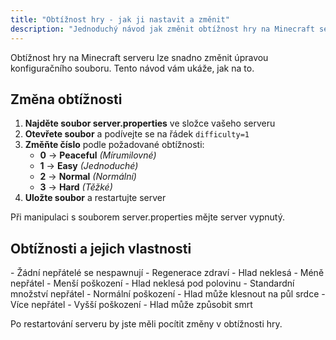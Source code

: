 ```yaml
---
title: "Obtížnost hry - jak ji nastavit a změnit"
description: "Jednoduchý návod jak změnit obtížnost hry na Minecraft serveru úpravou souboru server.properties."
---
```


Obtížnost hry na Minecraft serveru lze snadno změnit úpravou konfiguračního souboru. Tento návod vám ukáže, jak na to.

## **Změna obtížnosti**

1. **Najděte soubor server.properties** ve složce vašeho serveru
2. **Otevřete soubor** a podívejte se na řádek `difficulty=1`
3. **Změňte číslo** podle požadované obtížnosti:
   - **0** → **Peaceful** _(Mírumilovné)_
   - **1** → **Easy** _(Jednoduché)_
   - **2** → **Normal** _(Normální)_
   - **3** → **Hard** _(Těžké)_
4. **Uložte soubor** a restartujte server

<Tip>
  Při manipulaci s souborem server.properties mějte server vypnutý.
</Tip>

## **Obtížnosti a jejich vlastnosti**

<AccordionGroup>
  <Accordion title="Peaceful">
    - Žádní nepřátelé se nespawnují
    - Regenerace zdraví
    - Hlad neklesá
  </Accordion>
  <Accordion title="Easy">
    - Méně nepřátel
    - Menší poškození
    - Hlad neklesá pod polovinu
  </Accordion>
  <Accordion title="Normal">
    - Standardní množství nepřátel
    - Normální poškození
    - Hlad může klesnout na půl srdce
  </Accordion>
  <Accordion title="Hard">
    - Více nepřátel
    - Vyšší poškození
    - Hlad může způsobit smrt
  </Accordion>
</AccordionGroup>

Po restartování serveru by jste měli pocítit změny v obtížnosti hry.